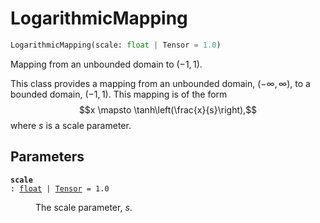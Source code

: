# LogarithmicMapping { #deep_tensor.LogarithmicMapping }

```python
LogarithmicMapping(scale: float | Tensor = 1.0)
```

Mapping from an unbounded domain to $(-1, 1)$.

This class provides a mapping from an unbounded domain, 
$(-\infty, \infty)$, to a bounded domain, $(-1, 1)$. This mapping
is of the form
$$x \mapsto \tanh\left(\frac{x}{s}\right),$$
where $s$ is a scale parameter.

## Parameters {.doc-section .doc-section-parameters}

<code>[**scale**]{.parameter-name} [:]{.parameter-annotation-sep} [[float](`float`) \| [Tensor](`torch.Tensor`)]{.parameter-annotation} [ = ]{.parameter-default-sep} [1.0]{.parameter-default}</code>

:   The scale parameter, $s$.